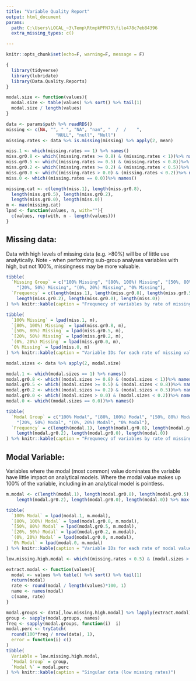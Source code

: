 ```yaml
---
title: "Variable Quality Report"
output: html_document
params:
  path: C:\Users\LOCAL_~3\Temp\RtmpkPFN75\file478c7eb84396
  extra_missing_types: c()

---
```


```r
knitr::opts_chunk$set(echo=F, warning=F, message = F)
```

``` r
{
  library(tidyverse)
  library(lubridate)
  library(Data.Quality.Reports)
}

modal.size <- function(values){
  modal.size <- table(values) %>% sort() %>% tail(1)
  modal.size / length(values) 
}

data <- params$path %>% readRDS()
missing <- c(NA, "", " ", "NA", "nan", "  /  /    ",
                   "NULL", "null", "Null")
missing.rates <- data %>% is.missing(missing) %>% apply(2, mean)

miss.1 <- which(missing.rates == 1) %>% names()
miss.gr0.8 <- which((missing.rates >= 0.8) & (missing.rates < 1))%>% names()
miss.gr0.5 <- which((missing.rates >= 0.5) & (missing.rates < 0.8))%>% names()
miss.gr0.2 <- which((missing.rates >= 0.2) & (missing.rates < 0.5))%>% names()
miss.gr0.0 <- which((missing.rates > 0.0) & (missing.rates < 0.2))%>% names()
miss.0 <- which((missing.rates == 0.0))%>% names()

missing.cat <- c(length(miss.1), length(miss.gr0.8),
  length(miss.gr0.5), length(miss.gr0.2), 
  length(miss.gr0.0), length(miss.0))
m <- max(missing.cat)
lpad <- function(values, n, with=""){
  c(values, rep(with, n - length(values)))
}

```

## Missing data:

Data with high levels of missing data (e.g. >80%) will be of little use analytically.  Note - when performing sub-group analyses variables with high, but not 100%, missingness may be more valuable.  

``` r
tibble(
  `Missing Group` = c("100% Missing", "[80%, 100%) Missing", "[50%, 80%) Missing", 
    "[20%, 50%) Missing", "(0%, 20%) Missing", "0% Missing"),
  `Frequency` = c(length(miss.1), length(miss.gr0.8), length(miss.gr0.5), 
    length(miss.gr0.2), length(miss.gr0.0), length(miss.0))
) %>% knitr::kable(caption = "Frequnecy of variables by rate of missing values.")

tibble(
  `100% Missing` = lpad(miss.1, m),
  `[80%, 100%) Missing` = lpad(miss.gr0.8, m),
  `[50%, 80%) Missing` = lpad(miss.gr0.5, m),
  `[20%, 50%) Missing` = lpad(miss.gr0.2, m),
  `(0%, 20%) Missing` = lpad(miss.gr0.0, m),
  `0% Missing` = lpad(miss.0, m)
) %>% knitr::kable(caption = "Variable IDs for each rate of missing values.")

```

``` r
modal.sizes <- data %>% apply(2, modal.size)

modal.1 <- which(modal.sizes == 1) %>% names()
modal.gr0.8 <- which((modal.sizes >= 0.8) & (modal.sizes < 1))%>% names()
modal.gr0.5 <- which((modal.sizes >= 0.5) & (modal.sizes < 0.8))%>% names()
modal.gr0.2 <- which((modal.sizes >= 0.2) & (modal.sizes < 0.5))%>% names()
modal.gr0.0 <- which((modal.sizes > 0.0) & (modal.sizes < 0.2))%>% names()
modal.0 <- which((modal.sizes == 0.0))%>% names()

tibble(
  `Modal Group` = c("100% Modal", "[80%, 100%) Modal", "[50%, 80%) Modal", 
    "[20%, 50%) Modal", "(0%, 20%) Modal", "0% Modal"),
  `Frequency` = c(length(modal.1), length(modal.gr0.8), length(modal.gr0.5), 
    length(modal.gr0.2), length(modal.gr0.0), length(modal.0))
) %>% knitr::kable(caption = "Frequnecy of variables by rate of missing values.")
```

## Modal Variable:

Variables where the modal (most common) value dominates the variable have little impact on analytical models.  Where the modal value makes up 100% of the variable, including in an analytical model is pointless.

``` r
m.modal <- c(length(modal.1), length(modal.gr0.8), length(modal.gr0.5), 
    length(modal.gr0.2), length(modal.gr0.0), length(modal.0)) %>% max()

tibble(
  `100% Modal` = lpad(modal.1, m.modal),
  `[80%, 100%) Modal` = lpad(modal.gr0.8, m.modal),
  `[50%, 80%) Modal` = lpad(modal.gr0.5, m.modal),
  `[20%, 50%) Modal` = lpad(modal.gr0.2, m.modal),
  `(0%, 20%) Modal` = lpad(modal.gr0.0, m.modal),
  `0% Modal` = lpad(modal.0, m.modal)
) %>% knitr::kable(caption = "Variable IDs for each rate of modal values.")
```

``` r
low.missing.high.modal <- which((missing.rates < 0.5) & (modal.sizes > 0.8)) %>% names()

extract.modal <- function(values){
  modal <- values %>% table() %>% sort() %>% tail(1)
  return(modal)
  rate <- round(modal / length(values)*100, 1)
  name <- names(modal)
  c(name, rate)
}

modal.groups <- data[,low.missing.high.modal] %>% lapply(extract.modal)
group <- sapply(modal.groups, names)
freq <- sapply(modal.groups, function(i)  i)
modal.perc <- tryCatch(
  round(100*freq / nrow(data), 1),
  error = function(i) c()
)
tibble(
  Variable = low.missing.high.modal,
  `Modal Group` = group, 
  `Modal %` = modal.perc
) %>% knitr::kable(caption = "Singular data (low missing rates)")
```

